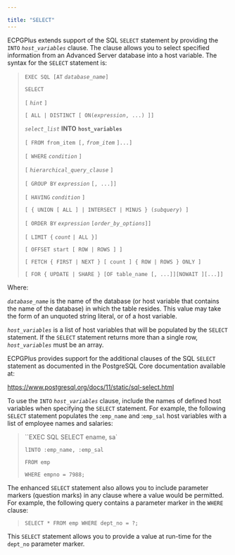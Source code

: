---

title: "SELECT"
---

<div id="select" class="registered_link"></div>

ECPGPlus extends support of the SQL `SELECT` statement by providing the `INTO` *`host_variables`* clause. The clause allows you to select specified information from an Advanced Server database into a host variable. The syntax for the `SELECT` statement is:

> `EXEC SQL [AT` *`database_name`*`]`
>
> `SELECT`
>
>   `[` *`hint`* `]`
>
>   `[ ALL | DISTINCT [ ON(`*`expression`*`, ...) ]]`
>
>  *`select_list`* **INTO** **`host_variables`**
>
>   `[ FROM from_item [,` *`from_item`* `]...]`
>
>   `[ WHERE` *`condition`* `]`
>
>   `[` *`hierarchical_query_clause`* `]`
>
>   `[ GROUP BY` *`expression`* `[, ...]]`
>
>   `[ HAVING` *`condition`* `]`
>
>   `[ { UNION [ ALL ] | INTERSECT | MINUS } (`*`subquery`*`) ]`
>
>   `[ ORDER BY` *`expression`* `[`*`order_by_options`*`]]`
>
>   `[ LIMIT {` *`count`* `| ALL }]`
>
>   `[ OFFSET start [ ROW | ROWS ] ]`
>
>   `[ FETCH { FIRST | NEXT } [ count ] { ROW | ROWS } ONLY ]`
>
>   `[ FOR { UPDATE | SHARE } [OF table_name [, ...]][NOWAIT ][...]]`

Where:

*`database_name`* is the name of the database (or host variable that contains the name of the database) in which the table resides. This value may take the form of an unquoted string literal, or of a host variable.

*`host_variables`* is a list of host variables that will be populated by the `SELECT` statement. If the `SELECT` statement returns more than a single row, *`host_variables`* must be an array.

ECPGPlus provides support for the additional clauses of the SQL `SELECT` statement as documented in the PostgreSQL Core documentation available at:

https://www.postgresql.org/docs/11/static/sql-select.html

To use the `INTO` *`host_variables`* clause, include the names of defined host variables when specifying the `SELECT` statement. For example, the following `SELECT` statement populates the :`emp_name` and :`emp_sal` host variables with a list of employee names and salaries:

> ``EXEC SQL SELECT ename, sa`
>
> `lINTO :emp_name, :emp_sal`
>
> `FROM emp`
>
> `WHERE empno = 7988;`

The enhanced `SELECT` statement also allows you to include parameter markers (question marks) in any clause where a value would be permitted. For example, the following query contains a parameter marker in the `WHERE` clause:

> `SELECT * FROM emp WHERE dept_no = ?;`

This `SELECT` statement allows you to provide a value at run-time for the `dept_no` parameter marker.